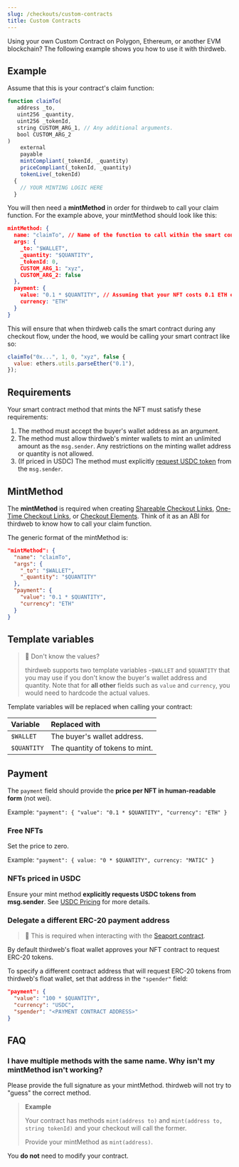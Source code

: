 ```yaml
---
slug: /checkouts/custom-contracts
title: Custom Contracts
---
```


Using your own Custom Contract on Polygon, Ethereum, or another EVM blockchain? The following example shows you how to use it with thirdweb.

## Example

Assume that this is your contract's claim function:

```javascript
function claimTo(
   address _to,
   uint256 _quantity,
   uint256 _tokenId,
   string CUSTOM_ARG_1, // Any additional arguments.
   bool CUSTOM_ARG_2
)
    external
    payable
    mintCompliant(_tokenId, _quantity)
    priceCompliant(_tokenId, _quantity)
    tokenLive(_tokenId)
  {
    // YOUR MINTING LOGIC HERE
  }
```

You will then need a **mintMethod** in order for thirdweb to call your claim function. For the example above, your mintMethod should look like this:

```json
mintMethod: {
  name: "claimTo", // Name of the function to call within the smart contract.
  args: {
    _to: "$WALLET",
    _quantity: "$QUANTITY",
    _tokenId: 0,
    CUSTOM_ARG_1: "xyz",
    CUSTOM_ARG_2: false
  },
  payment: {
    value: "0.1 * $QUANTITY", // Assuming that your NFT costs 0.1 ETH each.
    currency: "ETH"
  }
}
```

This will ensure that when thirdweb calls the smart contract during any checkout flow, under the hood, we would be calling your smart contract like so:

```javascript
claimTo("0x...", 1, 0, "xyz", false {
  value: ethers.utils.parseEther("0.1"),
});
```

## Requirements

Your smart contract method that mints the NFT must satisfy these requirements:

1. The method must accept the buyer's wallet address as an argument.
2. The method must allow thirdweb's minter wallets to mint an unlimited amount as the `msg.sender`. Any restrictions on the minting wallet address or quantity is not allowed.
3. (If priced in USDC) The method must explicitly [request USDC token](/checkouts/erc20-pricing) from the `msg.sender`.

## MintMethod

The **mintMethod** is required when creating [Shareable Checkout Links](/checkouts/checkout-link), [One-Time Checkout Links](/checkouts/one-time-checkout-link), or [Checkout Elements](/checkouts/elements). Think of it as an ABI for thirdweb to know how to call your claim function.

The generic format of the mintMethod is:

```json
"mintMethod": {
  "name": "claimTo",
  "args": {
    "_to": "$WALLET",
    "_quantity": "$QUANTITY"
  },
  "payment": {
    "value": "0.1 * $QUANTITY",
    "currency": "ETH"
  }
}
```

## Template variables

> 🚧 Don't know the values?
>
> thirdweb supports two template variables -`$WALLET` and `$QUANTITY` that you may use if you don't know the buyer's wallet address and quantity. Note that for **all other** fields such as `value` and `currency`, you would need to hardcode the actual values.

Template variables will be replaced when calling your contract:

| Variable    | Replaced with                   |
| :---------- | :------------------------------ |
| `$WALLET`   | The buyer's wallet address.     |
| `$QUANTITY` | The quantity of tokens to mint. |

## Payment

The `payment` field should provide the **price per NFT in human-readable form** (not wei).

Example: `"payment": { "value": "0.1 * $QUANTITY", "currency": "ETH" }`

### Free NFTs

Set the price to zero.

Example: `"payment": { value: "0 * $QUANTITY", currency: "MATIC" }`

### NFTs priced in USDC

Ensure your mint method **explicitly requests USDC tokens from msg.sender**. See [USDC Pricing](/checkouts/erc20-pricing) for more details.

### Delegate a different ERC-20 payment address

> 📘 This is required when interacting with the [Seaport contract](https://docs.opensea.io/reference/seaport-overview).

By default thirdweb's float wallet approves your NFT contract to request ERC-20 tokens.

To specify a different contract address that will request ERC-20 tokens from thirdweb's float wallet, set that address in the `"spender"` field:

```json
"payment": {
  "value": "100 * $QUANTITY",
  "currency": "USDC",
  "spender": "<PAYMENT CONTRACT ADDRESS>"
}
```

## FAQ

### I have multiple methods with the same name. Why isn't my mintMethod isn't working?

Please provide the full signature as your mintMethod. thirdweb will not try to "guess" the correct method.

> **Example**
>
> Your contract has methods `mint(address to)` and `mint(address to, string tokenId)` and your checkout will call the former.
>
> Provide your mintMethod as `mint(address)`.

You **do not** need to modify your contract.
